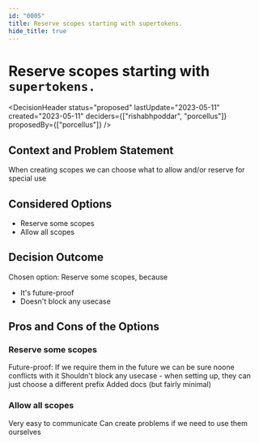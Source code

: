 ```yaml
---
id: "0005"
title: Reserve scopes starting with supertokens.
hide_title: true
---
```



# Reserve scopes starting with `supertokens.`

<DecisionHeader status="proposed" lastUpdate="2023-05-11" created="2023-05-11" deciders={["rishabhpoddar", "porcellus"]} proposedBy={["porcellus"]} />

## Context and Problem Statement

When creating scopes we can choose what to allow and/or reserve for special use

## Considered Options

* Reserve some scopes
* Allow all scopes

## Decision Outcome

Chosen option: Reserve some scopes, because

* It's future-proof
* Doesn't block any usecase

## Pros and Cons of the Options

### Reserve some scopes

<ArgumentPro> Future-proof: If we require them in the future we can be sure noone conflicts with it </ArgumentPro>
<ArgumentPro> Shouldn't block any usecase - when setting up, they can just choose a different prefix </ArgumentPro>
<ArgumentCon> Added docs (but fairly minimal) </ArgumentCon>

### Allow all scopes

<ArgumentPro> Very easy to communicate </ArgumentPro>
<ArgumentCon> Can create problems if we need to use them ourselves </ArgumentCon>
